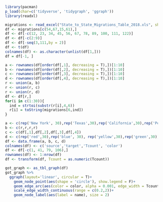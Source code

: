 ```{r}
library(pacman)
p_load(char=c('tidyverse', 'tidygraph', 'ggraph'))
library(readxl)

migrations <- read_excel("State_to_State_Migrations_Table_2018.xls", sheet = 1, skip = 0)
df <- migrations[c(54,67,15,61),]
df <- df[-c(12, 23, 34, 45, 56, 67, 78, 89, 100, 111, 122)]
df <- df[-c(2:9)]
df <- df[-seq(3,111,by = 2)]
df <- t(df)
colnames(df) <- as.character(unlist(df[1,]))
df = df[-1, ]

a <- rownames(df[order(df[,1], decreasing = T),])[1:10]
b <- rownames(df[order(df[,2], decreasing = T),])[1:10]
c <- rownames(df[order(df[,3], decreasing = T),])[1:10]
d <- rownames(df[order(df[,4], decreasing = T),])[1:10]
r <- union(a, b)
r <- union(r, c)
r <- union(r, d)
df <- df[r,]
for(i in c(1:30)){
  ind = strtoi(substr(r[i],4,6))
  r[i] = toString(migrations[6,ind])
}

a <- c(rep('New York', 30),rep('Texas',30),rep('California',30),rep('Pennsylvania',30))
b <- c(r,r,r,r)
c <- c(df[,1],df[,2],df[,3],df[,4])
d <- c(rep('red',30),rep('blue', 30), rep('yellow',30),rep('green',30))
df <- data.frame(a, b, c, d)
colnames(df) <- c('source','target','Tcount', 'color')
df <- df[-c(1, 41, 79, 106),]
rownames(df) <- 1:nrow(df)
df <- transform(df, Tcount = as.numeric(Tcount))

got_graph <- as_tbl_graph(df)
got_graph %>% 
  ggraph(layout='linear', circular = T)+
    geom_node_point(aes(shape = 'circle'), show.legend = F)+
    geom_edge_arc(aes(color = color, alpha = 0.001, edge_width = Tcount))+
    scale_edge_width_continuous(range = c(0.2,2))+
    geom_node_label(aes(label = name), size = 2)
```